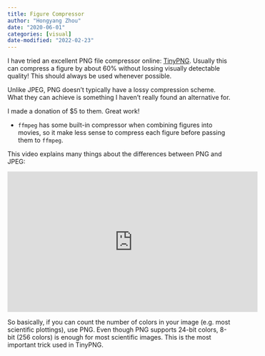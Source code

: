 ```yaml
---
title: Figure Compressor
author: "Hongyang Zhou"
date: "2020-06-01"
categories: [visual]
date-modified: "2022-02-23"
---
```



I have tried an excellent PNG file compressor online: [TinyPNG](https://tinypng.com/).
Usually this can compress a figure by about 60% without lossing visually detectable quality!
This should always be used whenever possible.

Unlike JPEG, PNG doesn't typically have a lossy compression scheme. What they can achieve is something I haven't really found an alternative for.

I made a donation of $5 to them. Great work!

- `ffmpeg` has some built-in compressor when combining figures into movies, so it make less sense to compress each figure before passing them to `ffmpeg`.

This video explains many things about the differences between PNG and JPEG:

<iframe width="560" height="315" src="https://www.youtube.com/embed/0jNIYWBDULI" title="YouTube video player" frameborder="0" allow="accelerometer; autoplay; clipboard-write; encrypted-media; gyroscope; picture-in-picture" allowfullscreen></iframe>

So basically, if you can count the number of colors in your image (e.g. most scientific plottings), use PNG. Even though PNG supports 24-bit colors, 8-bit (256 colors) is enough for most scientific images. This is the most important trick used in TinyPNG. 